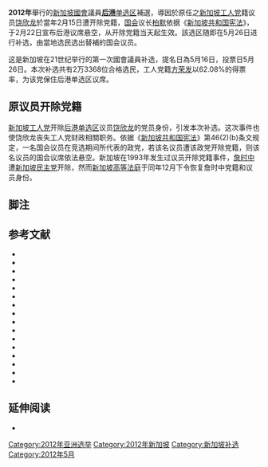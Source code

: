 {{Infobox Election
|election_name      = 2012年后港补选<br>Hougang by-election, 2012
|country            = Singapore
|type               = Parliamentary
|previous_election  = 1992年马林百列补选
|previous_year      = 1992
|next_election      = 2013年榜鹅东补选
|next_year          = 2013
|election_date      = 2012年5月26日
|image1             = [[File:Png_Eng_Huat_at_a_Workers'_Party_general_election_rally,_Bedok_Stadium,_Singapore_-_20110430.jpg|100px]]
|candidate1         = [[方荣发|方荣发]]
|party1             = 新加坡工人党
|popular_vote1      = 13,460
|percentage1        = 62.08%

|image2             =
|candidate2         = [[朱倍庆|朱倍庆]]
|party2             = 人民行动党
|popular_vote2      = 8,223
|percentage2        = 37.92%
|colour2       = EF1A26

| title = 国会议员
| posttitle = 当选国会议员
| before_election = [[饶欣龙|饶欣龙]]
| before_party = 新加坡工人党
| after_election = [[方荣发|方荣发]]
| after_party = 新加坡工人党
}}

'''2012年'''舉行的[[新加坡國會|新加坡國會]]議員[[后港单选区|'''后港'''单选区]]補選，導因於原任之[[新加坡工人党|新加坡工人党]]籍议员[[饶欣龙|饶欣龙]]於當年2月15日遭开除党籍，[[新加坡国会|国会]]议长[[邁克·柏默|柏默]]依据《[[新加坡共和国宪法|新加坡共和国宪法]]》，于2月22日宣布后港议席悬空，从开除党籍当天起生效。該选区随即在5月26日进行补选，由當地选民选出替補的国会议员。

这是新加坡在21世纪举行的第一次國會議員补选，提名日為5月16日，投票日5月26日。本次补选共有2万3368位合格选民，工人党籍[[方荣发|方荣发]]以62.08%的得票率，为该党保住后港单选区议席。
{{clear}}

==原议员开除党籍==
{{quote box|align=right|width=20%|quote=一名国会议员在竞选期间所代表的政党，若他不再是其党员，或被其开除党籍，或向其辞去党籍，则他的议席应悬空。<br />（注：翻译仅供参考）|source=《[[新加坡共和国宪法|新加坡共和国宪法]]》第46(2)(b)条文{{sfn|CONSTITUTION|1999}}}}
[[新加坡工人党|新加坡工人党]]开除[[后港单选区|后港单选区]]议员[[饶欣龙|饶欣龙]]的党员身份，引发本次补选。这次事件也使饶欣龙丧失工人党财政相關职务。{{sfn|Ng|2012}}{{sfn|Musfirah|2012}}依据《[[新加坡共和国宪法|新加坡共和国宪法]]》第46(2)(b)条文规定，一名国会议员在竞选期间所代表的政党，若该名议员遭该政党开除党籍，则该名议员的国会议席依法悬空。{{sfn|CNA|20120217}}{{sfn|Lee|2012}}新加坡在1993年发生过议员开除党籍事件，[[詹时中|詹时中]]遭[[新加坡民主党|新加坡民主党]]开除，{{sfn|CNA|20120217}}然而[[新加坡高等法庭|新加坡高等法庭]]于同年12月下令恢复詹时中党籍和议员身份。{{sfn|Leifer|1995|p=150}}{{sfn|Tan|1999|p=115}}

==脚注==
{{reflist|2}}

==参考文献==
{{refbegin}}
* {{Cite journal|ref=CITEREFCONSTITUTION1999|year=1999|title=Constitution of the Republic of Singapore (1999 revised)|url=http://agcvldb4.agc.gov.sg/non_version/cgi-bin/cgi_retrieve.pl?actno=REVED-CONST|work=Singapore Statutes On-Line|publisher=Attorney-General's Chambers|archiveurl=https://web.archive.org/web/20110718085004/http://agcvldb4.agc.gov.sg/non_version/cgi-bin/cgi_retrieve.pl?actno=REVED-CONST|archivedate=2011-07-18|journal=|access-date=2021-01-23|dead-url=yes}}
* {{cite news|date=2012-02-22|title=Yaw not appealing expulsion, Hougang seat declared vacant|first=Carine|last=Lee|url=http://businesstimes.com.sg/sub/latest/story/0,4574,478985,00.html|work=The Business Times|accessdate=2020-07-31|archive-date=2021-07-10|archive-url=https://web.archive.org/web/20210710134958/https://www.businesstimes.com.sg/sub/latest/story/0,4574,478985,00.html}}
* {{cite news|title=Yaw: I won't appeal expulsion|first=Rachel|last=Chan|date=2012-02-23|work=[[AsiaOne|AsiaOne]]|url=http://news.asiaone.com/News/Latest%2BNews/Singapore/Story/A1Story20120223-329591.html|accessdate=2021-01-23|archive-date=2016-03-06|archive-url=https://web.archive.org/web/20160306211738/http://news.asiaone.com/News/Latest+News/Singapore/Story/A1Story20120223-329591.html|dead-url=no}}
* {{cite encyclopaedia|encyclopedia=Dictionary of the modern politics of South-East Asia|article=Singapore Democratic Party|first=Michael|last=Leifer|publisher=Taylor & Francis|year=1995|isbn=978-0-415-04219-2}}
* {{cite news|first1=Vimita|last1=Mohandas|first2=Yeen Nie|last2=Hoe|title=Mixed reactions to Yaw Shin Leong's expulsion|publisher=Channel NewsAsia|date=2012-02-15|url=http://www.channelnewsasia.com/stories/singaporelocalnews/view/1183201/1/.html|accessdate=2021-01-23|archive-date=2012-07-15|archive-url=https://web.archive.org/web/20120715205922/http://www.channelnewsasia.com/stories/singaporelocalnews/view/1183201/1/.html|dead-url=no}}
* {{cite news|first=Hetty|last=Musfirah|title=Yaw Shin Leong's exit from WP leadership fuels further questions|publisher=Channel NewsAsia|date=2012-02-08|url=http://www.channelnewsasia.com/stories/singaporelocalnews/view/1181751/1/.html|accessdate=2021-01-23|archive-date=2012-07-15|archive-url=https://web.archive.org/web/20120715211953/http://www.channelnewsasia.com/stories/singaporelocalnews/view/1181751/1/.html|dead-url=no}}
* {{cite news|first=Julia|last=Ng|title=Yaw Shin Leong resigns from WP leadership|publisher=Channel NewsAsia|date=2012-02-07|url=http://www.channelnewsasia.com/stories/singaporelocalnews/view/1181549/1/.html|accessdate=2021-01-23|archive-date=2012-07-15|archive-url=https://web.archive.org/web/20120715205633/http://www.channelnewsasia.com/stories/singaporelocalnews/view/1181549/1/.html|dead-url=no}}
* {{cite news|first=Andrea|last=Ong|title=Yaw not appealing against expulsion; Hougang seat now vacant|date=22 February 2012a|work=[[Straits_Times|Straits Times]]|url=http://www.straitstimes.com/BreakingNews/Singapore/Story/STIStory_769414.html|accessdate=2021-01-23|archive-date=2012-06-26|archive-url=https://web.archive.org/web/20120626114144/http://www.straitstimes.com/BreakingNews/Singapore/Story/STIStory_769414.html|dead-url=no}}
* {{cite news|first=Andrea|last=Ong|title=Comparison to Marine Parade by-election 'inappropriate'|date=23 February 2012b|work=[[Straits_Times|Straits Times]]|url=http://www.straitstimes.com/BreakingNews/Singapore/Story/STIStory_769761.html|accessdate=2021-01-23|archive-date=2012-05-30|archive-url=https://web.archive.org/web/20120530014834/http://www.straitstimes.com/BreakingNews/Singapore/Story/STIStory_769761.html|dead-url=no}}
* {{cite news|first=Imelda|last=Saad|title=Yaw Shin Leong not appealing against expulsion|date=2012-02-22|publisher=Channel NewsAsia|url=http://www.channelnewsasia.com/stories/singaporelocalnews/view/1184465/1/.html|accessdate=2021-01-23|archive-date=2012-06-17|archive-url=https://web.archive.org/web/20120617233709/http://www.channelnewsasia.com/stories/singaporelocalnews/view/1184465/1/.html|dead-url=no}}
* {{cite news|first1=Imelda|last1=Saad|first2=Joanne|last2=Chan|first3=Sharon|last3=See|title=Workers' Party expels Yaw Shin Leong|publisher=Channel NewsAsia|date=2012-02-15|url=http://www.channelnewsasia.com/stories/singaporelocalnews/view/1183169/1/.html|access-date=2012-02-16|archive-url=https://archive.is/20120722190958/http://www.channelnewsasia.com/stories/singaporelocalnews/view/1183169/1/.html|archive-date=2012-07-22|dead-url=no}}
* {{cite news|title=The value of a by-election in Singapore|first=Eugene K. B.|last=Tan|url=http://themalaysianinsider.com/sideviews/article/the-value-of-a-by-election-in-singapore-eugene-k-b-tan|work=[[The_Malaysian_Insider|The Malaysian Insider]]|date=2012-02-20|archiveurl=https://web.archive.org/web/20121011075510/http://www.themalaysianinsider.com/sideviews/article/the-value-of-a-by-election-in-singapore-eugene-k-b-tan/|archivedate=2012-10-11|accessdate=2021-01-23|dead-url=yes}}
* {{cite book|title=The Singapore legal system|first=Kevin|last=Tan|edition=2nd|publisher=NUS Press|year=1999|isbn=978-9971-69-213-1}}
* {{cite news|ref=CITEREFCNA20120217|title=Yaw Shin Leong's Parliament seat to be decided Feb 24|date=2012-02-17|publisher=Channel NewsAsia|url=http://www.channelnewsasia.com/stories/singaporelocalnews/view/1183590/1/.html|accessdate=2021-01-23|archive-date=2012-04-30|archive-url=https://web.archive.org/web/20120430191736/http://www.channelnewsasia.com/stories/singaporelocalnews/view/1183590/1/.html|dead-url=no}}
* {{cite news|ref={{sfnRef|Elections Department|2012}}|title=WRIT OF ELECTION|author=Elections Department|publisher=Elections Department, Singapore|year=2012|url=http://www.eld.gov.sg/gazette/G_ParE2012/2012-05-09%20Parliamentary%20Elections%20Act%20-%20Writ%20of%20Election.pdf|access-date=2012-05-09|archive-url=https://web.archive.org/web/20131030022752/http://www.eld.gov.sg/gazette/G_ParE2012/2012-05-09%20Parliamentary%20Elections%20Act%20-%20Writ%20of%20Election.pdf|archive-date=2013-10-30|url-status=dead|dead-url=no}}
* {{cite news|title=PAP confirms Desmond Choo as Hougang Candidate|author=The Straits Times|publisher=Singapore Press Holdings|year=2012|url=http://www.straitstimes.com/The-Big-Story/The-Big-Story-2/Story/STIStory_797319.html|ref={{sfnRef|The Straits Times|2012}}|accessdate=2021-01-23|archive-date=2012-06-20|archive-url=https://web.archive.org/web/20120620194826/http://www.straitstimes.com/The-Big-Story/The-Big-Story-2/Story/STIStory_797319.html|dead-url=no}}
{{refend}}

==延伸阅读==
* {{cite news|first=Joanne|last=Chan|title=No fixed time within which by-election must be called: PM Lee|publisher=Channel NewsAsia|date=2012-02-15|url=http://www.channelnewsasia.com/stories/singaporelocalnews/view/1183211/1/.html|accessdate=2021-01-23|archive-date=2017-04-29|archive-url=https://web.archive.org/web/20170429010049/http://www.channelnewsasia.com/stories/singaporelocalnews/view/1183211/1/.html|dead-url=no}}

{{新加坡选举}}

[[Category:2012年亚洲选举|Category:2012年亚洲选举]]
[[Category:2012年新加坡|Category:2012年新加坡]]
[[Category:新加坡补选|Category:新加坡补选]]
[[Category:2012年5月|Category:2012年5月]]